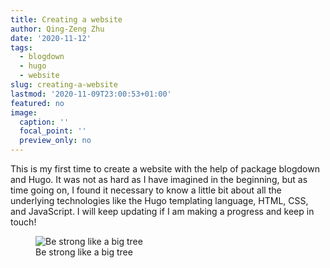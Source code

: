 ```yaml
---
title: Creating a website
author: Qing-Zeng Zhu
date: '2020-11-12'
tags:
  - blogdown
  - hugo
  - website
slug: creating-a-website
lastmod: '2020-11-09T23:00:53+01:00'
featured: no
image:
  caption: ''
  focal_point: ''
  preview_only: no
---
```

This is my first time to create a website with the help of package blogdown and Hugo. It was not as hard as I have imagined in the beginning, but as time going on, I found it necessary to know a little bit about all the underlying technologies like the Hugo templating language, HTML, CSS, and JavaScript. I will keep updating if I am making a progress and keep in touch!

![Be strong like a big tree](/blog/2020-11-09-creating-a-website/1.JPG)

